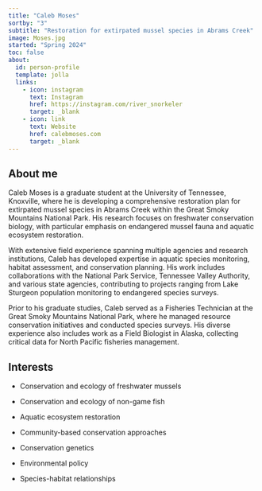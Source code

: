 ```yaml
---
title: "Caleb Moses"
sortby: "3"
subtitle: "Restoration for extirpated mussel species in Abrams Creek"
image: Moses.jpg
started: "Spring 2024"
toc: false
about:
  id: person-profile
  template: jolla
  links:
    - icon: instagram
      text: Instagram
      href: https://instagram.com/river_snorkeler
      target: _blank
    - icon: link
      text: Website
      href: calebmoses.com
      target: _blank
---
```


::: {#person-profile}
:::

## About me

Caleb Moses is a graduate student at the University of Tennessee, Knoxville, where he is developing a comprehensive restoration plan for extirpated mussel species in Abrams Creek within the Great Smoky Mountains National Park. His research focuses on freshwater conservation biology, with particular emphasis on endangered mussel fauna and aquatic ecosystem restoration.

With extensive field experience spanning multiple agencies and research institutions, Caleb has developed expertise in aquatic species monitoring, habitat assessment, and conservation planning. His work includes collaborations with the National Park Service, Tennessee Valley Authority, and various state agencies, contributing to projects ranging from Lake Sturgeon population monitoring to endangered species surveys.

Prior to his graduate studies, Caleb served as a Fisheries Technician at the Great Smoky Mountains National Park, where he managed resource conservation initiatives and conducted species surveys. His diverse experience also includes work as a Field Biologist in Alaska, collecting critical data for North Pacific fisheries management.

## Interests

-   Conservation and ecology of freshwater mussels

-   Conservation and ecology of non-game fish

-   Aquatic ecosystem restoration

-   Community-based conservation approaches

-   Conservation genetics

-   Environmental policy

-   Species-habitat relationships
